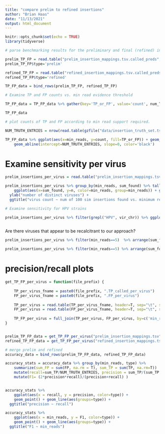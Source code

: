 ```yaml
---
title: "compare prelim to refined insertions"
author: "Brian Haas"
date: "11/13/2021"
output: html_document
---
```


```r
knitr::opts_chunk$set(echo = TRUE)
library(tidyverse)
```



```r

# parse benchmarking results for the preliminary and final (refined) insertion site predictions

prelim_TP_FP = read.table("prelim_insertion_mappings.tsv.called_preds", sep="\t", header=T, stringsAsFactors = F)
prelim_TP_FP$type='prelim'

refined_TP_FP = read.table("refined_insertion_mappings.tsv.called_preds", sep="\t", header=T, stringsAsFactors = F)
refined_TP_FP$type='refined'

TP_FP_data = bind_rows(prelim_TP_FP, refined_TP_FP)

```




```r
# Examine TP and FP counts vs. min read evidence threshold

TP_FP_data = TP_FP_data %>% gather(key='TP_or_FP', value='count', num_TP, num_FP)

TP_FP_data

```
```r
# plot counts of TP and FP according to min read support required.

NUM_TRUTH_ENTRIES = nrow(read.table(gzfile("data/insertion_truth_set.tsv.gz"), header=T))

TP_FP_data %>% ggplot(aes(x=min_reads, y=count, fill=TP_or_FP)) + geom_col() + facet_wrap(~type) + 
    geom_abline(intercept=NUM_TRUTH_ENTRIES, slope=0, color='black')

```



# Examine sensitivity per virus


```r

prelim_insertions_per_virus = read.table("prelim_insertion_mappings.tsv.TP_called_per_virus", sep="\t", header=T, stringsAsFactors = F)

prelim_insertions_per_virus %>% group_by(min_reads, sum_found) %>% tally() %>%
    ggplot(aes(x=sum_found, y=n, color=min_reads, group=min_reads)) + geom_line() +
  ylab("number of distinct viruses") +
  ggtitle("virus count ~ num of 100 sim insertions found vs. minimum read support required")

```





```r
# Examine sensitivity for HPV strains

prelim_insertions_per_virus %>% filter(grepl("HPV", vir_chr)) %>% ggplot(aes(y=sum_found, x=min_reads, group=vir_chr, color=vir_chr)) + theme(legend.position = "none") + geom_jitter(width=0.1, height=0.1) +  ggtitle("143 HPV isolates insertion sensitivity ~ min evidence reads")



```


Are there viruses that appear to be recalcitrant to our approach?

```r
prelim_insertions_per_virus %>% filter(min_reads==5)  %>% arrange(sum_found) %>% ggplot(aes(x=reorder(vir_chr, sum_found), y=sum_found)) + geom_point()

```




```r

prelim_insertions_per_virus %>% filter(min_reads==5) %>% arrange(sum_found)


```








# precision/recall plots

```r

get_TP_FP_per_virus = function(file_prefix) {
    
    TP_per_virus_fname = paste0(file_prefix, ".TP_called_per_virus")
    FP_per_virus_fname = paste0(file_prefix, ".FP_per_virus")
    
    TP_per_virus = read.table(TP_per_virus_fname, header=T, sep="\t", stringsAsFactors = F) %>% rename(TP = sum_found)
    FP_per_virus = read.table(FP_per_virus_fname, header=T, sep="\t", stringsAsFactors = F) %>% rename(FP = n)
    
    TP_FP_per_virus = full_join(TP_per_virus, FP_per_virus, by=c('min_reads', 'vir_chr'))
}


prelim_TP_FP_data = get_TP_FP_per_virus("prelim_insertion_mappings.tsv") %>% mutate(type='prelim')
refined_TP_FP_data = get_TP_FP_per_virus("refined_insertion_mappings.tsv") %>% mutate(type='refined')

# merge prelim and refined
accuracy_data = bind_rows(prelim_TP_FP_data, refined_TP_FP_data)

accuracy_stats = accuracy_data %>% group_by(min_reads, type) %>% 
    summarize(sum_FP = sum(FP, na.rm = T), sum_TP = sum(TP, na.rm=T))  %>% 
    mutate(recall=sum_TP/NUM_TRUTH_ENTRIES, precision = sum_TP/(sum_TP + sum_FP)) %>%
    mutate(F1= (2*precision*recall)/(precision+recall) ) 


accuracy_stats %>% 
    ggplot(aes(x = recall, y = precision, color=type)) +
    geom_point() + geom_line(aes(groups=type)) +
  ggtitle("precision ~ recall")


```
```r
accuracy_stats %>% 
    ggplot(aes(x = min_reads, y = F1, color=type)) +
    geom_point() + geom_line(aes(groups=type)) +
  ggtitle("F1 ~ min_reads")
```






